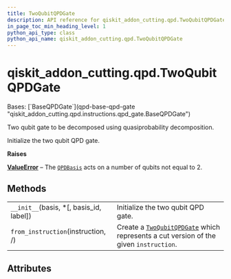 ```yaml
---
title: TwoQubitQPDGate
description: API reference for qiskit_addon_cutting.qpd.TwoQubitQPDGate
in_page_toc_min_heading_level: 1
python_api_type: class
python_api_name: qiskit_addon_cutting.qpd.TwoQubitQPDGate
---
```


<span id="qiskit-addon-cutting-qpd-twoqubitqpdgate" />

# qiskit\_addon\_cutting.qpd.TwoQubitQPDGate

<Class id="qiskit_addon_cutting.qpd.TwoQubitQPDGate" isDedicatedPage={true} github="https://github.com/Qiskit/qiskit-addon-cutting/tree/stable/0.9/qiskit_addon_cutting/qpd/instructions/qpd_gate.py" signature="TwoQubitQPDGate(basis, *, basis_id=None, label=None)" modifiers="class">
  Bases: [`BaseQPDGate`](qpd-base-qpd-gate "qiskit_addon_cutting.qpd.instructions.qpd_gate.BaseQPDGate")

  Two qubit gate to be decomposed using quasiprobability decomposition.

  Initialize the two qubit QPD gate.

  **Raises**

  [**ValueError**](https://docs.python.org/3/library/exceptions.html#ValueError "(in Python v3.13)") – The [`QPDBasis`](qpd-qpd-basis "qiskit_addon_cutting.qpd.QPDBasis") acts on a number of qubits not equal to 2.

  ## Methods

  |                                            |                                                                                                                                                                               |
  | ------------------------------------------ | ----------------------------------------------------------------------------------------------------------------------------------------------------------------------------- |
  | `__init__`(basis, \*\[, basis\_id, label]) | Initialize the two qubit QPD gate.                                                                                                                                            |
  | `from_instruction`(instruction, /)         | Create a [`TwoQubitQPDGate`](#qiskit_addon_cutting.qpd.TwoQubitQPDGate "qiskit_addon_cutting.qpd.TwoQubitQPDGate") which represents a cut version of the given `instruction`. |

  ## Attributes

  |   |
  | - |
</Class>

